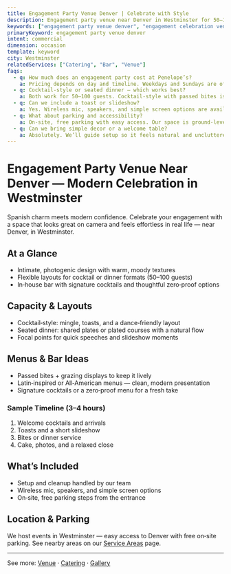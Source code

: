 ```yaml
---
title: Engagement Party Venue Denver | Celebrate with Style
description: Engagement party venue near Denver in Westminster for 50–100 guests. Spanish‑inspired style, curated bar and bites, effortless planning.
keywords: ["engagement party venue denver", "engagement celebration venue", "engagement party space denver", "engagement cocktail party denver", "engagement party venue westminster"]
primaryKeyword: engagement party venue denver
intent: commercial
dimension: occasion
template: keyword
city: Westminster
relatedServices: ["Catering", "Bar", "Venue"]
faqs:
  - q: How much does an engagement party cost at Penelope’s?
    a: Pricing depends on day and timeline. Weekdays and Sundays are often lower. See pricing examples below and reach out for a tailored quote.
  - q: Cocktail‑style or seated dinner — which works best?
    a: Both work for 50–100 guests. Cocktail‑style with passed bites is lively; a seated dinner is more traditional. We’ll help match the format to your vibe.
  - q: Can we include a toast or slideshow?
    a: Yes. Wireless mic, speakers, and simple screen options are available.
  - q: What about parking and accessibility?
    a: On‑site, free parking with easy access. Our space is ground‑level and guest‑friendly.
  - q: Can we bring simple decor or a welcome table?
    a: Absolutely. We’ll guide setup so it feels natural and uncluttered.
---
```



# Engagement Party Venue Near Denver — Modern Celebration in Westminster

Spanish charm meets modern confidence. Celebrate your engagement with a space that looks great on camera and feels effortless in real life — near Denver, in Westminster.

## At a Glance
- Intimate, photogenic design with warm, moody textures
- Flexible layouts for cocktail or dinner formats (50–100 guests)
- In‑house bar with signature cocktails and thoughtful zero‑proof options

## Capacity & Layouts
- Cocktail‑style: mingle, toasts, and a dance‑friendly layout
- Seated dinner: shared plates or plated courses with a natural flow
- Focal points for quick speeches and slideshow moments

## Menus & Bar Ideas
- Passed bites + grazing displays to keep it lively
- Latin‑inspired or All‑American menus — clean, modern presentation
- Signature cocktails or a zero‑proof menu for a fresh take

<PricingAtAGlance eventLabel="Engagement Party" showFourHour={true} showEightHour={false} />

### Sample Timeline (3–4 hours)
1. Welcome cocktails and arrivals
2. Toasts and a short slideshow
3. Bites or dinner service
4. Cake, photos, and a relaxed close

## What’s Included
- Setup and cleanup handled by our team
- Wireless mic, speakers, and simple screen options
- On‑site, free parking steps from the entrance

## Location & Parking
We host events in Westminster — easy access to Denver with free on‑site parking. See nearby areas on our [Service Areas](/service-areas) page.

---

See more: [Venue](/venue) · [Catering](/catering) · [Gallery](/gallery)


